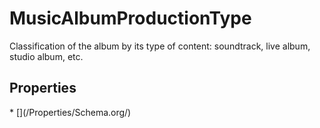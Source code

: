
# MusicAlbumProductionType

Classification of the album by its type of content: soundtrack, live album, studio album, etc.

## Properties

<Grid>
* [](/Properties/Schema.org/)

</Grid>

